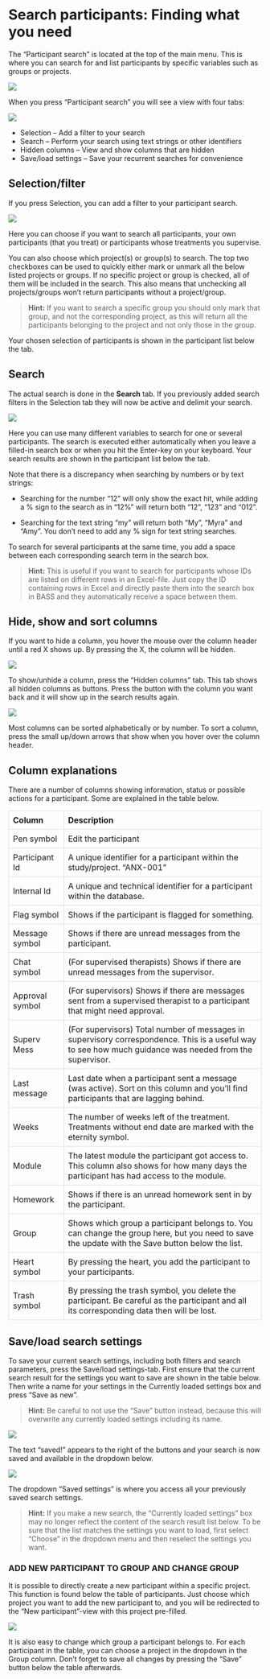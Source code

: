 # Search participants: Finding what you need
The “Participant search” is located at the top of the main menu. This is where you can search for and list participants by specific variables such as groups or projects.

![](images/search-participants-menu.png)

When you press “Participant search” you will see a view with four tabs:

![](images/search-participants-tab.png) 

- Selection – Add a filter to your search
- Search – Perform your search using text strings or other identifiers
- Hidden columns – View and show columns that are hidden
- Save/load settings – Save your recurrent searches for convenience

## Selection/filter
If you press Selection, you can add a filter to your participant search. 

![](images/selection-filter.png) 

Here you can choose if you want to search all participants, your own participants (that you treat) or participants whose treatments you supervise. 

You can also choose which project(s) or group(s) to search. The top two checkboxes can be used to quickly either mark or unmark all the below listed projects or groups. If no specific project or group is checked, all of them will be included in the search. This also means that unchecking all projects/groups won’t return participants without a project/group. 

>**Hint:** If you want to search a specific group you should only mark that group, and not the corresponding project, as this will return all the participants belonging to the project and not only those in the group. 

Your chosen selection of participants is shown in the participant list below the tab.


## Search
The actual search is done in the **Search** tab. If you previously added search filters in the Selection tab they will now be active and delimit your search. 

![](images/search.png)

Here you can use many different variables to search for one or several participants. The search is executed either automatically when you leave a filled-in search box or when you hit the Enter-key on your keyboard. Your search results are shown in the participant list below the tab.

Note that there is a discrepancy when searching by numbers or by text strings:

- Searching for the number “12” will only show the exact hit, while adding a % sign to the search as in “12%” will return both “12”, “123” and “012”.

- Searching for the text string “my” will return both “My”, “Myra” and “Amy”. You don’t need to add any % sign for text string searches.

To search for several participants at the same time, you add a space between each corresponding search term in the search box. 

>**Hint:** This is useful if you want to search for participants whose IDs are listed on different rows in an Excel-file. Just copy the ID containing rows in Excel and directly paste them into the search box in BASS and they automatically receive a space between them.


## Hide, show and sort columns

If you want to hide a column, you hover the mouse over the column header until a red X shows up. By pressing the X, the column will be hidden. 

![](images/hide-show-sort.png) 

To show/unhide a column, press the “Hidden columns” tab.  This tab shows all hidden columns as buttons. Press the button with the column you want back and it will show up in the search results again.

![](images/hidden-columns.png)

Most columns can be sorted alphabetically or by number. To sort a column, press the small up/down arrows that show when you hover over the column header.

## Column explanations

There are a number of columns showing information, status or possible actions for a participant. Some are explained in the table below.

<style>

td, th {
  border: 1px solid #dddddd;
  text-align: left;
  padding: 8px;
}

</style>

<table>
  <tr>
    <th>Column</th>
    <th>Description</th>
  </tr>
  
  <tr>
    <td>Pen symbol</td>
    <td>Edit the participant</td>
  </tr>
  
  <tr>
    <td>Participant Id</td>
    <td>A unique identifier for a participant within the study/project. “ANX-001”</td>
  </tr>
  
  <tr>
    <td>Internal Id</td>
    <td>A unique and technical identifier for a participant within the database.</td>
  </tr>
  
  <tr>
    <td>Flag symbol</td>
    <td>Shows if the participant is flagged for something.</td>
  </tr>
  
  <tr>
    <td>Message symbol</td>
    <td>Shows if there are unread messages from the participant.</td>
  </tr>
  
  <tr>
    <td>Chat symbol</td>
    <td>(For supervised therapists) 
Shows if there are unread messages from the supervisor.
</td>
  </tr>
  
   <tr>
    <td>Approval symbol</td>
    <td>(For supervisors) 
Shows if there are messages sent from a supervised therapist to a participant that might need approval.
</td>
  </tr>
  
   <tr>
    <td>Superv Mess</td>
    <td>(For supervisors)
Total number of messages in supervisory correspondence. This is a useful way to see how much guidance was needed from the supervisor.
</td>
  </tr>
  
<tr>
  <td>Last message</td>
  <td>Last date when a participant sent a message (was active). Sort on this column and you’ll find participants that are lagging behind.
</td>
</tr>
  
<tr>
  <td>Weeks</td>
  <td>The number of weeks left of the treatment. 
Treatments without end date are marked with the eternity symbol.
</td>
</tr>  

<tr>
  <td>Module</td>
  <td>The latest module the participant got access to. This column also shows for how many days the participant has had access to the module.
</td>
</tr>  

<tr>
  <td>Homework</td>
  <td>Shows if there is an unread homework sent in by the participant.
</td>
</tr>  

<tr>
  <td>Group</td>
  <td>Shows which group a participant belongs to. You can change the group here, but you need to save the update with the Save button below the list.
</td>
</tr>  

<tr>
  <td>Heart symbol</td>
  <td>By pressing the heart, you add the participant to your participants.
</td>
</tr>  

<tr>
  <td>Trash symbol</td>
  <td>By pressing the trash symbol, you delete the participant. Be careful as the participant and all its corresponding data then will be lost.
</td>
</tr>  

</table>


## Save/load search settings

To save your current search settings, including both filters and search parameters, press the Save/load settings-tab. First ensure that the current search result for the settings you want to save are shown in the table below. Then write a name for your settings in the Currently loaded settings box and press “Save as new”.

>**Hint:** Be careful to not use the “Save” button instead, because this will overwrite any currently loaded settings including its name. 

![](images/save-load1.png)

The text “saved!” appears to the right of the buttons and your search is now saved and available in the dropdown below. 

![](images/save-load2.png)

The dropdown “Saved settings” is where you access all your previously saved search settings. 

>**Hint:** If you make a new search, the “Currently loaded settings” box may no longer reflect the content of the search result list below. To be sure that the list matches the settings you want to load, first select “Choose” in the dropdown menu and then reselect the settings you want.

###	ADD NEW PARTICIPANT TO GROUP AND CHANGE GROUP

It is possible to directly create a new participant within a specific project. This function is found below the table of participants. Just choose which project you want to add the new participant to, and you will be redirected to the “New participant”-view with this project pre-filled.

![](images/add-new-participants.png)

It is also easy to change which group a participant belongs to. For each participant in the table, you can choose a project in the dropdown in the Group column. Don’t forget to save all changes by pressing the “Save” button below the table afterwards.

